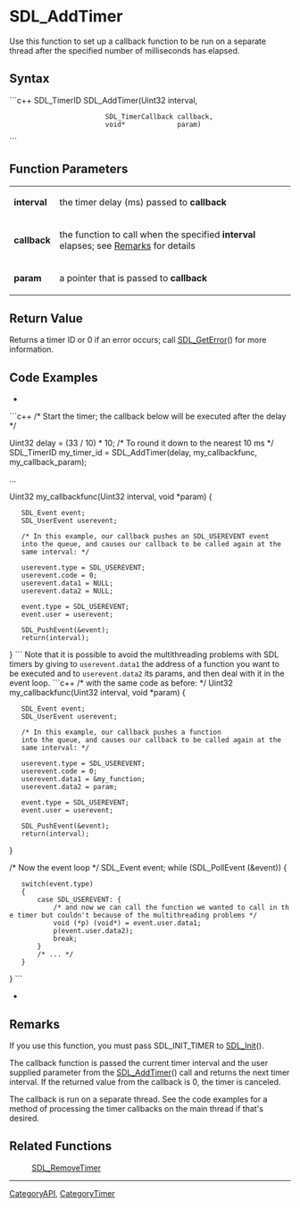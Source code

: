 <!-- pragma section-numbers off -->
<!-- pragma camelcase off -->

= SDL_AddTimer =
Use this function to set up a callback function to be run on a separate thread after the specified number of milliseconds has elapsed.


== Syntax ==
```c++
SDL_TimerID SDL_AddTimer(Uint32            interval,
                         SDL_TimerCallback callback,
                         void*             param)
```

== Function Parameters ==
{|
|'''interval'''
|the timer delay (ms) passed to '''callback'''
|-
|'''callback'''
|the function to call when the specified '''interval''' elapses; see [[#Remarks|Remarks]] for details
|-
|'''param'''
|a pointer that is passed to '''callback'''
|}

== Return Value ==
Returns a timer ID or 0 if an error occurs; call [[SDL_GetError]]() for more information.

== Code Examples ==
*
```c++
/* Start the timer; the callback below will be executed after the delay */

Uint32 delay = (33 / 10) * 10;  /* To round it down to the nearest 10 ms */
SDL_TimerID my_timer_id = SDL_AddTimer(delay, my_callbackfunc, my_callback_param);

...

Uint32 my_callbackfunc(Uint32 interval, void *param)
{
    SDL_Event event;
    SDL_UserEvent userevent;

    /* In this example, our callback pushes an SDL_USEREVENT event
    into the queue, and causes our callback to be called again at the
    same interval: */

    userevent.type = SDL_USEREVENT;
    userevent.code = 0;
    userevent.data1 = NULL;
    userevent.data2 = NULL;

    event.type = SDL_USEREVENT;
    event.user = userevent;

    SDL_PushEvent(&event);
    return(interval);
}
```
Note that it is possible to avoid the multithreading problems with SDL timers by giving to <code>userevent.data1</code> the address of a function you want to be executed and to <code>userevent.data2</code> its params, and then deal with it in the event loop. 
```c++
/* with the same code as before: */
Uint32 my_callbackfunc(Uint32 interval, void *param)
{
    SDL_Event event;
    SDL_UserEvent userevent;

    /* In this example, our callback pushes a function
    into the queue, and causes our callback to be called again at the
    same interval: */

    userevent.type = SDL_USEREVENT;
    userevent.code = 0;
    userevent.data1 = &my_function;
    userevent.data2 = param;

    event.type = SDL_USEREVENT;
    event.user = userevent;

    SDL_PushEvent(&event);
    return(interval);
}

/* Now the event loop */
SDL_Event event;
while (SDL_PollEvent (&event))
{
    switch(event.type)
    {
        case SDL_USEREVENT: {
            /* and now we can call the function we wanted to call in the timer but couldn't because of the multithreading problems */
            void (*p) (void*) = event.user.data1;
            p(event.user.data2);
            break;
        }
        /* ... */
    }
}
```
*

== Remarks ==

If you use this function, you must pass SDL_INIT_TIMER to [[SDL_Init]]().

The callback function is passed the current timer interval and the user supplied parameter from the [[SDL_AddTimer]]() call and returns the next timer interval. If the returned value from the callback is 0, the timer is canceled.

The callback is run on a separate thread.  See the code examples for a method of processing the timer callbacks on the main thread if that's desired.


== Related Functions ==
:[[SDL_RemoveTimer]]

----
[[CategoryAPI]], [[CategoryTimer]]

